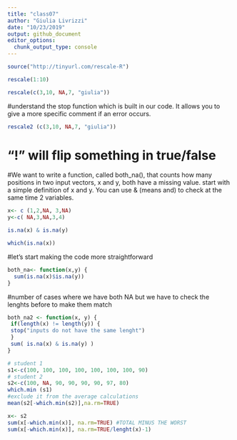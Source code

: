 ```yaml
---
title: "class07"
author: "Giulia Livrizzi"
date: "10/23/2019"
output: github_document
editor_options: 
  chunk_output_type: console
---
```


```r
source("http://tinyurl.com/rescale-R")
```

```r
rescale(1:10)
```

```r
rescale(c(3,10, NA,7, "giulia"))
```
#understand the stop function which is built in our code. It allows you to give a more specific comment if an error occurs. 
```r
rescale2 (c(3,10, NA,7, "giulia"))
```
# "!" will flip something in true/false
#We want to write a function, called both_na(), that counts how many positions in two input vectors, x and y, both have a missing value. start with a simple definition of x and y. You can use & (means and) to check at the same time 2 variables.

```r
x<- c (1,2,NA, 3,NA)
y<-c( NA,3,NA,3,4)

is.na(x) & is.na(y)
```
```r
which(is.na(x))
```
#let's start making the code more straightforward
```r
both_na<- function(x,y) {
  sum(is.na(x)$is.na(y))
}
```
#number of cases where we have both NA but we have to check the lenghts before to make them match
```r
both_na2 <- function(x, y) {
 if(length(x) != length(y)) {
 stop("inputs do not have the same lenght")
 }
 sum( is.na(x) & is.na(y) )
}
```

```r
# student 1
s1<-c(100, 100, 100, 100, 100, 100, 100, 90)
# student 2
s2<-c(100, NA, 90, 90, 90, 90, 97, 80)
which.min (s1)
#exclude it from the average calculations
mean(s2[-which.min(s2)],na.rm=TRUE)
```
```r
x<- s2
sum(x[-which.min(x)], na.rm=TRUE) #TOTAL MINUS THE WORST
sum(x[-which.min(x)], na.rm=TRUE/lenght(x)-1)

```


